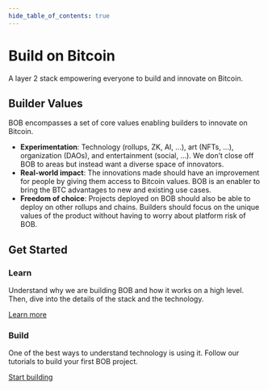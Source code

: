 ```yaml
---
hide_table_of_contents: true
---
```



<div className={styles.hero}>
  <div>
    <h1 className="hero__title">Build on Bitcoin</h1>
    <p className="hero__subtitle">
      A layer 2 stack empowering everyone to build and innovate on Bitcoin.
    </p>
  </div>
</div>

## Builder Values

BOB encompasses a set of core values enabling builders to innovate on Bitcoin.

- **Experimentation**: Technology (rollups, ZK, AI, …), art (NFTs, …), organization (DAOs), and entertainment (social, …). We don’t close off BOB to areas but instead want a diverse space of innovators.
- **Real-world impact**: The innovations made should have an improvement for people by giving them access to Bitcoin values. BOB is an enabler to bring the BTC advantages to new and existing use cases.
- **Freedom of choice**: Projects deployed on BOB should also be able to deploy on other rollups and chains. Builders should focus on the unique values of the product without having to worry about platform risk of BOB.

<div className="row" style={{ marginTop: "2rem" }}>
  <div className="col">
    <h2>Get Started</h2>
  </div>
</div>
<div className="row">
  <div className="col">
    <div className="card">
      <div className="card__header">
        <h3>Learn</h3>
      </div>
      <div className="card__body">
        <p>
          Understand why we are building BOB and how it works on a high level.
          Then, dive into the details of the stack and the technology.
        </p>
      </div>
      <div className="card__footer">
        <a
          href="/docs/learn/introduction/ideal-l2"
          className="button button--block button--secondary"
        >
          Learn more
        </a>
      </div>
    </div>
  </div>
  <div className="col">
    <div className="card">
      <div className="card__header">
        <h3>Build</h3>
      </div>
      <div className="card__body">
        <p>
          One of the best ways to understand technology is using it. Follow our
          tutorials to build your first BOB project.
        </p>
      </div>
      <div className="card__footer">
        <a href="/docs/build" className="button button--block button--primary">
          Start building
        </a>
      </div>
    </div>
  </div>
</div>
